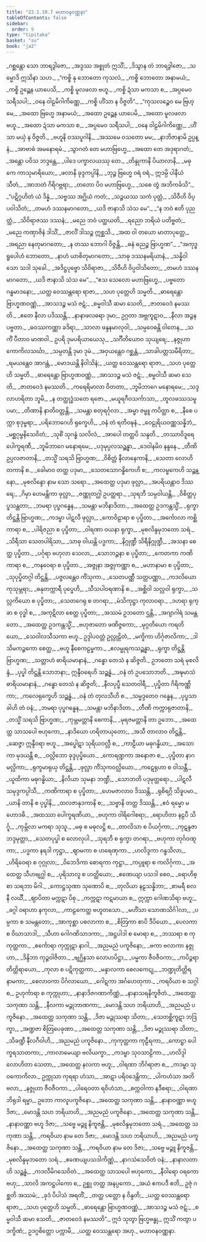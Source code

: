 ```yaml
---
title: "22.1.10.7 မဟာဝနဝဏ္ဏနာ"
tableOfContents: false
sidebar:
  order: 9
type: "tipitaka"
basket: "su"
book: "ja2"
---
```



<DynamicBreadcrumb />

<Division number="2007" book="ja2">

<Paragraph number="3359" type="verses" book="ja2">
_ဂစ္ဆန္တော သော ဘာရဒွါဇော,_  
_အဒ္ဒဿ အစ္စုတံ ဣသိံ;_  
_ဒိသွာန တံ ဘာရဒွါဇော,_  
_သမ္မောဒိ ဣသိနာ သဟ._  

</Paragraph>

</Division>
<Division number="2008" book="ja2">

<Paragraph number="3360" type="verses" book="ja2">
_“ကစ္စိ နု ဘောတော ကုသလံ,_  
_ကစ္စိ ဘောတော အနာမယံ;_  
_ကစ္စိ ဥဉ္ဆေန ယာပေသိ,_  
_ကစ္စိ မူလဖလာ ဗဟူ._  

</Paragraph>

</Division>
<Division number="2009" book="ja2">

<Paragraph number="3361" type="verses" book="ja2">
_ကစ္စိ ဍံသာ မကသာ စ,_  
_အပ္ပမေဝ သရီသပါ;_  
_ဝနေ ဝါဠမိဂါကိဏ္ဏေ,_  
_ကစ္စိ ဟိံသာ န ဝိဇ္ဇတိ”._  

</Paragraph>

</Division>
<Division number="2010" book="ja2">

<Paragraph number="3362" type="verses" book="ja2">
_“ကုသလဉ္စေဝ မေ ဗြဟ္မေ,_  
_အထော ဗြဟ္မေ အနာမယံ;_  
_အထော ဥဉ္ဆေန ယာပေမိ,_  
_အထော မူလဖလာ ဗဟူ._  

</Paragraph>

</Division>
<Division number="2011" book="ja2">

<Paragraph number="3363" type="verses" book="ja2">
_အထော ဍံသာ မကသာ စ,_  
_အပ္ပမေဝ သရီသပါ;_  
_ဝနေ ဝါဠမိဂါကိဏ္ဏေ,_  
_ဟိံသာ မယှံ န ဝိဇ္ဇတိ._  

</Paragraph>

</Division>
<Division number="2012" book="ja2">

<Paragraph number="3364" type="verses" book="ja2">
_ဗဟူနိ ဝဿပူဂါနိ,_  
_အဿမေ ဝသတော မမ;_  
_နာဘိဇာနာမိ ဥပ္ပန္နံ,_  
_အာဗာဓံ အမနောရမံ._  

</Paragraph>

</Division>
<Division number="2013" book="ja2">

<Paragraph number="3365" type="verses" book="ja2">
_သွာဂတံ တေ မဟာဗြဟ္မေ,_  
_အထော တေ အဒုရာဂတံ;_  
_အန္တော ပဝိသ ဘဒ္ဒန္တေ,_  
_ပါဒေ ပက္ခာလယဿု တေ._  

</Paragraph>

</Division>
<Division number="2014" book="ja2">

<Paragraph number="3366" type="verses" book="ja2">
_တိန္ဒုကာနိ ပိယာလာနိ,_  
_မဓုကေ ကာသုမာရိယော;_  
_ဖလာနိ ခုဒ္ဒကပ္ပါနိ,_  
_ဘုဉ္ဇ ဗြဟ္မေ ဝရံ ဝရံ._  

</Paragraph>

</Division>
<Division number="2015" book="ja2">

<Paragraph number="3367" type="verses" book="ja2">
ဣဒမ္ပိ ပါနီယံ သီတံ,_  
_အာဘတံ ဂိရိဂဗ္ဘရာ;_  
_တတော ပိဝ မဟာဗြဟ္မေ,_  
_သစေ တွံ အဘိကင်္ခသိ”._  

</Paragraph>

</Division>
<Division number="2016" book="ja2">

<Paragraph number="3368" type="verses" book="ja2">
_“ပဋိဂ္ဂဟိတံ ယံ ဒိန္နံ,_  
_သဗ္ဗဿ အဂ္ဃိယံ ကတံ;_  
_သဉ္ဇယဿ သကံ ပုတ္တံ,_  
_သိဝီဟိ ဝိပ္ပဝါသိတံ;_  
_တမဟံ ဒဿနမာဂတော,_  
_ယဒိ ဇာနာသိ သံသ မေ”._  

</Paragraph>

</Division>
<Division number="2017" book="ja2">

<Paragraph number="3369" type="verses" book="ja2">
_“န ဘဝံ ဧတိ ပုညတ္ထံ,_  
_သိဝိရာဇဿ ဒဿနံ;_  
_မညေ ဘဝံ ပတ္ထယတိ,_  
_ရညော ဘရိယံ ပတိဗ္ဗတံ;_  
_မညေ ကဏှာဇိနံ ဒါသိံ,_  
_ဇာလိံ ဒါသဉ္စ ဣစ္ဆသိ._  

</Paragraph>

</Division>
<Division number="2018" book="ja2">

<Paragraph number="3370" type="verses" book="ja2">
_အထ ဝါ တယော မာတာပုတ္တေ,_  
_အရညာ နေတုမာဂတော;_  
_န တဿ ဘောဂါ ဝိဇ္ဇန္တိ,_  
_ဓနံ ဓညဉ္စ ဗြာဟ္မဏ”._  

</Paragraph>

</Division>
<Division number="2019" book="ja2">

<Paragraph number="3371" type="verses" book="ja2">
_“အကုဒ္ဓရူပေါဟံ ဘောတော,_  
_နာဟံ ယာစိတုမာဂတော;_  
_သာဓု ဒဿနမရိယာနံ,_  
_သန္နိဝါသော သဒါ သုခေါ._  

</Paragraph>

</Division>
<Division number="2020" book="ja2">

<Paragraph number="3372" type="verses" book="ja2">
_အဒိဋ္ဌပုဗ္ဗော သိဝိရာဇာ,_  
_သိဝီဟိ ဝိပ္ပဝါသိတော;_  
_တမဟံ ဒဿနမာဂတော,_  
_ယဒိ ဇာနာသိ သံသ မေ”._  

</Paragraph>

</Division>
<Division number="2021" book="ja2">

<Paragraph number="3373" type="verses" book="ja2">
_“ဧသ သေလော မဟာဗြဟ္မေ,_  
_ပဗ္ဗတော ဂန္ဓမာဒနော;_  
_ယတ္ထ ဝေဿန္တရော ရာဇာ,_  
_သဟ ပုတ္တေဟိ သမ္မတိ._  

</Paragraph>

</Division>
<Division number="2022" book="ja2">

<Paragraph number="3374" type="verses" book="ja2">
_ဓာရေန္တော ဗြာဟ္မဏဝဏ္ဏံ,_  
_အာသဒဉ္စ မသံ ဇဋံ;_  
_စမ္မဝါသီ ဆမာ သေတိ,_  
_ဇာတဝေဒံ နမဿတိ._  

</Paragraph>

</Division>
<Division number="2023" book="ja2">

<Paragraph number="3375" type="verses" book="ja2">
_ဧတေ နီလာ ပဒိဿန္တိ,_  
_နာနာဖလဓရာ ဒုမာ;_  
ဥဂ္ဂတာ အဗ္ဘကူဋာဝ,_  
_နီလာ အဉ္ဇနပဗ္ဗတာ._  

</Paragraph>

</Division>
<Division number="2024" book="ja2">

<Paragraph number="3376" type="verses" book="ja2">
_ဓဝဿကဏ္ဏာ ခဒိရာ,_  
_သာလာ ဖန္ဒနမာလုဝါ;_  
_သမ္ပဝေဓန္တိ ဝါတေန,_  
_သကိံ ပီတာဝ မာဏဝါ._  

</Paragraph>

</Division>
<Division number="2025" book="ja2">

<Paragraph number="3377" type="verses" book="ja2">
ဥပရိ ဒုမပရိယာယေသု,_  
_သင်္ဂီတိယောဝ သုယျရေ;_  
_နဇ္ဇုဟာ ကောကိလသင်္ဃာ,_  
_သမ္ပတန္တိ ဒုမာ ဒုမံ._  

</Paragraph>

</Division>
<Division number="2026" book="ja2">

<Paragraph number="3378" type="verses" book="ja2">
_အဝှယန္တေဝ ဂစ္ဆန္တံ,_  
_သာခါပတ္တသမီရိတာ;_  
_ရမယန္တေဝ အာဂန္တံ,_  
_မောဒယန္တိ နိဝါသိနံ;_  
_ယတ္ထ ဝေဿန္တရော ရာဇာ,_  
_သဟ ပုတ္တေဟိ သမ္မတိ._  

</Paragraph>

</Division>
<Division number="2027" book="ja2">

<Paragraph number="3379" type="verses" book="ja2">
_ဓာရေန္တော ဗြာဟ္မဏဝဏ္ဏံ,_  
_အာသဒဉ္စ မသံ ဇဋံ;_  
_စမ္မဝါသီ ဆမာ သေတိ,_  
_ဇာတဝေဒံ နမဿတိ._  

</Paragraph>

</Division>
<Division number="2028" book="ja2">

<Paragraph number="3380" type="verses" book="ja2">
_ကရေရိမာလာ ဝိတတာ,_  
_ဘူမိဘာဂေ မနောရမေ;_  
_သဒ္ဒလာဟရိတာ ဘူမိ,_  
_န တတ္ထုဒ္ဓံသတေ ရဇော._  

</Paragraph>

</Division>
<Division number="2029" book="ja2">

<Paragraph number="3381" type="verses" book="ja2">
_မယူရဂီဝသင်္ကာသာ,_  
_တူလဖဿသမူပမာ;_  
_တိဏာနိ နာတိဝတ္တန္တိ,_  
_သမန္တာ စတုရင်္ဂုလာ._  

</Paragraph>

</Division>
<Division number="2030" book="ja2">

<Paragraph number="3382" type="verses" book="ja2">
_အမ္ဗာ ဇမ္ဗူ ကပိတ္ထာ စ,_  
_နီစေ ပက္ကာ စုဒုမ္ဗရာ;_  
_ပရိဘောဂေဟိ ရုက္ခေဟိ,_  
_ဝနံ တံ ရတိဝဍ္ဎနံ._  

</Paragraph>

</Division>
<Division number="2031" book="ja2">

<Paragraph number="3383" type="verses" book="ja2">
_ဝေဠုရိယဝဏ္ဏသန္နိဘံ,_  
_မစ္ဆဂုမ္ဗနိသေဝိတံ;_  
_သုစိံ သုဂန္ဓံ သလိလံ,_  
_အာပေါ တတ္ထပိ သန္ဒတိ._  

</Paragraph>

</Division>
<Division number="2032" book="ja2">

<Paragraph number="3384" type="verses" book="ja2">
_တဿာဝိဒူရေ ပေါက္ခရဏီ,_  
_ဘူမိဘာဂေ မနောရမေ;_  
_ပဒုမုပ္ပလသဉ္ဆန္နာ,_  
_ဒေဝါနမိဝ နန္ဒနေ._  

</Paragraph>

</Division>
<Division number="2033" book="ja2">

<Paragraph number="3385" type="verses" book="ja2">
_တီဏိ ဥပ္ပလဇာတာနိ,_  
_တသ္မိံ သရသိ ဗြာဟ္မဏ;_  
_ဝိစိတ္တံ နီလာနေကာနိ,_  
_သေတာ လောဟိတကာနိ စ._  

</Paragraph>

</Division>
<Division number="2034" book="ja2">

<Paragraph number="3386" type="verses" book="ja2">
_ခေါမာဝ တတ္ထ ပဒုမာ,_  
_သေတသောဂန္ဓိကေဟိ စ;_  
_ကလမ္ဗကေဟိ သဉ္ဆန္နော,_  
_မုစလိန္ဒော နာမ သော သရော._  

</Paragraph>

</Division>
<Division number="2035" book="ja2">

<Paragraph number="3387" type="verses" book="ja2">
_အထေတ္ထ ပဒုမာ ဖုလ္လာ,_  
_အပရိယန္တာဝ ဒိဿရေ;_  
_ဂိမှာ ဟေမန္တိကာ ဖုလ္လာ,_  
_ဇဏ္ဏုတဂ္ဃါ ဥပတ္ထရာ._  

</Paragraph>

</Division>
<Division number="2036" book="ja2">

<Paragraph number="3388" type="verses" book="ja2">
_သုရဘီ သမ္ပဝါယန္တိ,_  
_ဝိစိတ္တပုပ္ဖသန္ထတာ;_  
_ဘမရာ ပုပ္ဖဂန္ဓေန,_  
_သမန္တာ မဘိနာဒိတာ._  

</Paragraph>

</Division>
<Division number="2037" book="ja2">

<Paragraph number="3389" type="verses" book="ja2">
_အထေတ္ထ ဥဒကန္တသ္မိံ,_  
_ရုက္ခာ တိဋ္ဌန္တိ ဗြာဟ္မဏ;_  
_ကဒမ္ဗာ ပါဋလီ ဖုလ္လာ,_  
_ကောဝိဠာရာ စ ပုပ္ဖိတာ._  

</Paragraph>

</Division>
<Division number="2038" book="ja2">

<Paragraph number="3390" type="verses" book="ja2">
_အင်္ကောလာ ကစ္ဆိကာရာ စ,_  
_ပါရိဇညာ စ ပုပ္ဖိတာ;_  
_ဝါရဏာ ဝယနာ ရုက္ခာ,_  
_မုစလိန္ဒမုဘတော သရံ._  

</Paragraph>

</Division>
<Division number="2039" book="ja2">

<Paragraph number="3391" type="verses" book="ja2">
_သိရီသာ သေတပါရိသာ,_  
_သာဓု ဝါယန္တိ ပဒ္မကာ;_  
_နိဂ္ဂုဏ္ဍီ သိရီနိဂ္ဂုဏ္ဍီ,_  
_အသနာ စေတ္ထ ပုပ္ဖိတာ._  

</Paragraph>

</Division>
<Division number="2040" book="ja2">

<Paragraph number="3392" type="verses" book="ja2">
_ပင်္ဂုရာ ဗဟုလာ သေလာ,_  
_သောဘဉ္ဇနာ စ ပုပ္ဖိတာ;_  
_ကေတကာ ကဏိကာရာ စ,_  
_ကနဝေရာ စ ပုပ္ဖိတာ._  

</Paragraph>

</Division>
<Division number="2041" book="ja2">

<Paragraph number="3393" type="verses" book="ja2">
_အဇ္ဇုနာ အဇ္ဇုကဏ္ဏာ စ,_  
_မဟာနာမာ စ ပုပ္ဖိတာ;_  
_သုပုပ္ဖိတဂ္ဂါ တိဋ္ဌန္တိ,_  
_ပဇ္ဇလန္တေဝ ကိံသုကာ._  

</Paragraph>

</Division>
<Division number="2042" book="ja2">

<Paragraph number="3394" type="verses" book="ja2">
_သေတပဏ္ဏီ သတ္တပဏ္ဏာ,_  
_ကဒလိယော ကုသုမ္ဘရာ;_  
_ဓနုတက္ကာရီ ပုပ္ဖေဟိ,_  
_သီသပါဝရဏာနိ စ._  

</Paragraph>

</Division>
<Division number="2043" book="ja2">

<Paragraph number="3395" type="verses" book="ja2">
_အစ္ဆိဝါ သလ္လဝါ ရုက္ခာ,_  
_သလ္လကိယော စ ပုပ္ဖိတာ;_  
_သေတဂေရု စ တဂရာ,_  
_မံသိကုဋ္ဌာ ကုလာဝရာ._  

</Paragraph>

</Division>
<Division number="2044" book="ja2">

<Paragraph number="3396" type="verses" book="ja2">
_ဒဟရာ ရုက္ခာ စ ဝုဒ္ဓါ စ,_  
_အကုဋိလာ စေတ္ထ ပုပ္ဖိတာ;_  
_အဿမံ ဥဘတော ဌန္တိ,_  
_အဂျာဂါရံ သမန္တတော._  

</Paragraph>

</Division>
<Division number="2045" book="ja2">

<Paragraph number="3397" type="verses" book="ja2">
_အထေတ္ထ ဥဒကန္တသ္မိံ,_  
_ဗဟုဇာတော ဖဏိဇ္ဇကော;_  
_မုဂ္ဂတိယော ကရတိယော,_  
_သေဝါလသီသကာ ဗဟူ._  

</Paragraph>

</Division>
<Division number="2046" book="ja2">

<Paragraph number="3398" type="verses" book="ja2">
ဥဒ္ဒါပဝတ္တံ ဥလ္လုဠိတံ,_  
_မက္ခိကာ ဟိင်္ဂုဇာလိကာ;_  
_ဒါသိမကဉ္ဇကော စေတ္ထ,_  
_ဗဟူ နီစေကဠမ္ဗကာ._  

</Paragraph>

</Division>
<Division number="2047" book="ja2">

<Paragraph number="3399" type="verses" book="ja2">
_ဧလမ္ဖုရကသဉ္ဆန္နာ,_  
_ရုက္ခာ တိဋ္ဌန္တိ ဗြာဟ္မဏ;_  
_သတ္တာဟံ ဓာရိယမာနာနံ,_  
_ဂန္ဓော တေသံ န ဆိဇ္ဇတိ._  

</Paragraph>

</Division>
<Division number="2048" book="ja2">

<Paragraph number="3400" book="ja2">
ဥဘတော သရံ မုစလိန္ဒံ,_  
_ပုပ္ဖါ တိဋ္ဌန္တိ သောဘနာ;_  
ဣန္ဒီဝရေဟိ သဉ္ဆန္နံ,_  
_ဝနံ တံ ဥပသောဘတိ._  

</Paragraph>

</Division>
<Division number="2049" book="ja2">

<Paragraph number="3401" type="verses" book="ja2">
_အဍ္ဎမာသံ ဓာရိယမာနာနံ,_  
_ဂန္ဓော တေသံ န ဆိဇ္ဇတိ;_  
_နီလပုပ္ဖီ သေတဝါရီ,_  
_ပုပ္ဖိတာ ဂိရိကဏ္ဏိကာ;_  
_ကလေရုက္ခေဟိ သဉ္ဆန္နံ,_  
_ဝနံ တံ တုလသီဟိ စ._  

</Paragraph>

</Division>
<Division number="2050" book="ja2">

<Paragraph number="3402" type="verses" book="ja2">
_သမ္မဒ္ဒတေဝ ဂန္ဓေန,_  
_ပုပ္ဖသာခါဟိ တံ ဝနံ;_  
_ဘမရာ ပုပ္ဖဂန္ဓေန,_  
_သမန္တာ မဘိနာဒိတာ._  

</Paragraph>

</Division>
<Division number="2051" book="ja2">

<Paragraph number="3403" type="verses" book="ja2">
_တီဏိ ကက္ကာရုဇာတာနိ,_  
_တသ္မိံ သရသိ ဗြာဟ္မဏ;_  
_ကုမ္ဘမတ္တာနိ စေကာနိ,_  
_မုရဇမတ္တာနိ တာ ဥဘော._  

</Paragraph>

</Division>
<Division number="2052" book="ja2">

<Paragraph number="3404" type="verses" book="ja2">
_အထေတ္ထ သာသပေါ ဗဟုကော,_  
_နာဒိယော ဟရိတာယုတော;_  
_အသီ တာလာဝ တိဋ္ဌန္တိ,_  
_ဆေဇ္ဇာ ဣန္ဒီဝရာ ဗဟူ._  

</Paragraph>

</Division>
<Division number="2053" book="ja2">

<Paragraph number="3405" type="verses" book="ja2">
_အပ္ဖေါဋာ သုရိယဝလ္လီ စ,_  
_ကာဠီယာ မဓုဂန္ဓိယာ;_  
_အသောကာ မုဒယန္တီ စ,_  
_ဝလ္လိဘော ခုဒ္ဒပုပ္ဖိယော._  

</Paragraph>

</Division>
<Division number="2054" book="ja2">

<Paragraph number="3406" type="verses" book="ja2">
_ကောရဏ္ဍကာ အနောဇာ စ,_  
_ပုပ္ဖိတာ နာဂမလ္လိကာ;_  
_ရုက္ခမာရုယှ တိဋ္ဌန္တိ,_  
_ဖုလ္လာ ကိံသုကဝလ္လိယော._  

</Paragraph>

</Division>
<Division number="2055" book="ja2">

<Paragraph number="3407" type="verses" book="ja2">
_ကဋေရုဟာ စ ဝါသန္တီ,_  
_ယူထိကာ မဓုဂန္ဓိယာ;_  
_နိလိယာ သုမနာ ဘဏ္ဍီ,_  
_သောဘတိ ပဒုမုတ္တရော._  

</Paragraph>

</Division>
<Division number="2056" book="ja2">

<Paragraph number="3408" type="verses" book="ja2">
_ပါဋလီ သမုဒ္ဒကပ္ပါသီ,_  
_ကဏိကာရာ စ ပုပ္ဖိတာ;_  
_ဟေမဇာလာဝ ဒိဿန္တိ,_  
_ရုစိရဂ္ဂိ သိခူပမာ._  

</Paragraph>

</Division>
<Division number="2057" book="ja2">

<Paragraph number="3409" type="verses" book="ja2">
_ယာနိ တာနိ စ ပုပ္ဖါနိ,_  
_ထလဇာနုဒကာနိ စ;_  
_သဗ္ဗာနိ တတ္ထ ဒိဿန္တိ,_  
_ဧဝံ ရမ္မော မဟောဒဓိ._  

</Paragraph>

</Division>
<Division number="2058" book="ja2">

<Paragraph number="3410" type="verses" book="ja2">
_အထဿာ ပေါက္ခရဏိယာ,_  
_ဗဟုကာ ဝါရိဂေါစရာ;_  
_ရောဟိတာ နဠပီ သိင်္ဂူ,_  
_ကုမ္ဘိလာ မကရာ သုသူ._  

</Paragraph>

</Division>
<Division number="2059" book="ja2">

<Paragraph number="3411" type="verses" book="ja2">
_မဓု စ မဓုလဋ္ဌိ စ,_  
_တာလိသာ စ ပိယင်္ဂုကာ;_  
_ကုဋန္ဒဇာ ဘဒ္ဒမုတ္တာ,_  
_သေတပုပ္ဖါ စ လောလုပါ._  

</Paragraph>

</Division>
<Division number="2060" book="ja2">

<Paragraph number="3412" type="verses" book="ja2">
_သုရဘီ စ ရုက္ခာ တဂရာ,_  
_ဗဟုကာ တုင်္ဂဝဏ္ဋကာ;_  
_ပဒ္မကာ နရဒါ ကုဋ္ဌာ,_  
_ဈာမကာ စ ဟရေဏုကာ._  

</Paragraph>

</Division>
<Division number="2061" book="ja2">

<Paragraph number="3413" type="verses" book="ja2">
_ဟလိဒ္ဒကာ ဂန္ဓသိလာ,_  
_ဟိရိဝေရာ စ ဂုဂ္ဂုလာ;_  
_ဝိဘေဒိကာ စောရကာ ကုဋ္ဌာ,_  
_ကပ္ပူရာ စ ကလိင်္ဂုကာ._  

</Paragraph>

</Division>
<Division number="2062" book="ja2">

<Paragraph number="3414" type="verses" book="ja2">
_အထေတ္ထ သီဟဗျဂ္ဃါ စ,_  
_ပုရိသာလူ စ ဟတ္ထိယော;_  
_ဧဏေယျာ ပသဒါ စေဝ,_  
_ရောဟိစ္စာ သရဘာ မိဂါ._  

</Paragraph>

</Division>
<Division number="2063" book="ja2">

<Paragraph number="3415" type="verses" book="ja2">
_ကောဋ္ဌသုဏာ သုဏောပိ စ,_  
_တုလိယာ နဠသန္နိဘာ;_  
_စာမရီ စလနီ လင်္ဃီ,_  
_ဈာပိတာ မက္ကဋာ ပိစု._  

</Paragraph>

</Division>
<Division number="2064" book="ja2">

<Paragraph number="3416" type="verses" book="ja2">
_ကက္ကဋာ ကဋမာယာ စ,_  
ဣက္ကာ ဂေါဏသိရာ ဗဟူ;_  
_ခဂ္ဂါ ဝရာဟာ နကုလာ,_  
_ကာဠကေတ္ထ ဗဟူတသော._  

</Paragraph>

</Division>
<Division number="2065" book="ja2">

<Paragraph number="3417" type="verses" book="ja2">
_မဟိံသာ သောဏသိင်္ဂါလာ,_  
_ပမ္ပကာ စ သမန္တတော;_  
_အာကုစ္ဆာ ပစလာကာ စ,_  
_စိတြကာ စာပိ ဒီပိယော._  

</Paragraph>

</Division>
<Division number="2066" book="ja2">

<Paragraph number="3418" type="verses" book="ja2">
_ပေလကာ စ ဝိဃာသာဒါ,_  
_သီဟာ ဂေါဂဏိသာဒကာ;_  
_အဋ္ဌပါဒါ စ မောရာ စ,_  
_ဘဿရာ စ ကုကုတ္ထကာ._  

</Paragraph>

</Division>
<Division number="2067" book="ja2">

<Paragraph number="3419" type="verses" book="ja2">
_စင်္ကောရာ ကုက္ကုဋာ နာဂါ,_  
_အညမညံ ပကူဇိနော;_  
_ဗကာ ဗလာကာ နဇ္ဇုဟာ,_  
_ဒိန္ဒိဘာ ကုဉ္ဇဝါဇိတာ._  

</Paragraph>

</Division>
<Division number="2068" book="ja2">

<Paragraph number="3420" type="verses" book="ja2">
_ဗျဂ္ဃိနသာ လောဟပိဋ္ဌာ,_  
_ပမ္မကာ ဇီဝဇီဝကာ;_  
_ကပိဉ္ဇရာ တိတ္တိရာယော,_  
_ကုလာ စ ပဋိကုတ္ထကာ._  

</Paragraph>

</Division>
<Division number="2069" book="ja2">

<Paragraph number="3421" type="verses" book="ja2">
_မန္ဒာလကာ စေလကေဋု,_  
_ဘဏ္ဍုတိတ္တိရနာမကာ;_  
_စေလာဝကာ ပိင်္ဂလာယော,_  
_ဂေါဋကာ အင်္ဂဟေတုကာ._  

</Paragraph>

</Division>
<Division number="2070" book="ja2">

<Paragraph number="3422" type="verses" book="ja2">
_ကရဝိယာ စ သဂ္ဂါ စ,_  
ဥဟုင်္ကာရာ စ ကုက္ကုဟာ;_  
_နာနာဒိဇဂဏာကိဏ္ဏံ,_  
_နာနာသရနိကူဇိတံ._  

</Paragraph>

</Division>
<Division number="2071" book="ja2">

<Paragraph number="3423" type="verses" book="ja2">
_အထေတ္ထ သကုဏာ သန္တိ,_  
_နီလကာ မဉ္ဇုဘာဏကာ;_  
_မောဒန္တိ သဟ ဘရိယာဟိ,_  
_အညမညံ ပကူဇိနော._  

</Paragraph>

</Division>
<Division number="2072" book="ja2">

<Paragraph number="3424" type="verses" book="ja2">
_အထေတ္ထ သကုဏာ သန္တိ,_  
_ဒိဇာ မဉ္ဇုဿရာ သိတာ;_  
_သေတစ္ဆိကူဋာ ဘဒြက္ခာ,_  
_အဏ္ဍဇာ စိတြပေခုဏာ._  

</Paragraph>

</Division>
<Division number="2073" book="ja2">

<Paragraph number="3425" type="verses" book="ja2">
_အထေတ္ထ သကုဏာ သန္တိ,_  
_ဒိဇာ မဉ္ဇုဿရာ သိတာ;_  
_သိခဏ္ဍီ နီလဂီဝါဟိ,_  
_အညမညံ ပကူဇိနော._  

</Paragraph>

</Division>
<Division number="2074" book="ja2">

<Paragraph number="3426" type="verses" book="ja2">
_ကုကုတ္ထကာ ကုဠီရကာ,_  
_ကောဋ္ဌာ ပေါက္ခရသာတကာ;_  
_ကာလာမေယျာ ဗလိယက္ခာ,_  
_ကဒမ္ဗာ သုဝသာဠိကာ._  

</Paragraph>

</Division>
<Division number="2075" book="ja2">

<Paragraph number="3427" type="verses" book="ja2">
_ဟလိဒ္ဒါ လောဟိတာ သေတာ,_  
_အထေတ္ထ နလကာ ဗဟူ;_  
_ဝါရဏာ ဘိင်္ဂရာဇာ စ,_  
_ကဒမ္ဗာ သုဝကောကိလာ._  

</Paragraph>

</Division>
<Division number="2076" book="ja2">

<Paragraph number="3428" type="verses" book="ja2">
ဥက္ကုသာ ကုရရာ ဟံသာ,_  
_အာဋာ ပရိဝဒေန္တိကာ;_  
_ပါကဟံသာ အတိဗလာ,_  
_နဇ္ဇုဟာ ဇီဝဇီဝကာ._  

</Paragraph>

</Division>
<Division number="2077" book="ja2">

<Paragraph number="3429" type="verses" book="ja2">
_ပါရေဝတာ ရဝိဟံသာ,_  
_စက္ကဝါကာ နဒီစရာ;_  
_ဝါရဏာဘိရုဒါ ရမ္မာ,_  
ဥဘော ကာလူပကူဇိနော._  

</Paragraph>

</Division>
<Division number="2078" book="ja2">

<Paragraph number="3430" type="verses" book="ja2">
_အထေတ္ထ သကုဏာ သန္တိ,_  
_နာနာဝဏ္ဏာ ဗဟူ ဒိဇာ;_  
_မောဒန္တိ သဟ ဘရိယာဟိ,_  
_အညမညံ ပကူဇိနော._  

</Paragraph>

</Division>
<Division number="2079" book="ja2">

<Paragraph number="3431" type="verses" book="ja2">
_အထေတ္ထ သကုဏာ သန္တိ,_  
_နာနာဝဏ္ဏာ ဗဟူ ဒိဇာ;_  
_သဗ္ဗေ မဉ္ဇူ နိကူဇန္တိ,_  
_မုစလိန္ဒမုဘတော သရံ._  

</Paragraph>

</Division>
<Division number="2080" book="ja2">

<Paragraph number="3432" type="verses" book="ja2">
_အထေတ္ထ သကုဏာ သန္တိ,_  
_ကရဝိယာ နာမ တေ ဒိဇာ;_  
_မောဒန္တိ သဟ ဘရိယာဟိ,_  
_အညမညံ ပကူဇိနော._  

</Paragraph>

</Division>
<Division number="2081" book="ja2">

<Paragraph number="3433" type="verses" book="ja2">
_အထေတ္ထ သကုဏာ သန္တိ,_  
_ကရဝိယာ နာမ တေ ဒိဇာ;_  
_သဗ္ဗေ မဉ္ဇူ နိကူဇန္တိ,_  
_မုစလိန္ဒမုဘတော သရံ._  

</Paragraph>

</Division>
<Division number="2082" book="ja2">

<Paragraph number="3434" type="verses" book="ja2">
_ဧဏေယျပသဒါကိဏ္ဏံ,_  
_နာဂသံသေဝိတံ ဝနံ;_  
_နာနာလတာဟိ သဉ္ဆန္နံ,_  
_ကဒလီမိဂသေဝိတံ._  

</Paragraph>

</Division>
<Division number="2083" book="ja2">

<Paragraph number="3435" type="verses" book="ja2">
_အထေတ္ထ သာသပေါ ဗဟုကော,_  
_နီဝါရော ဝရကော ဗဟု;_  
_သာလိ အကဋ္ဌပါကော စ,_  
ဥစ္ဆု တတ္ထ အနပ္ပကော._  

</Paragraph>

</Division>
<Division number="2084" book="ja2">

<Paragraph number="3436" type="verses" book="ja2">
_အယံ ဧကပဒီ ဧတိ,_  
ဥဇုံ ဂစ္ဆတိ အဿမံ;_  
_ခုဒံ ပိပါသံ အရတိံ,_  
_တတ္ထ ပတ္တော န ဝိန္ဒတိ;_  
_ယတ္ထ ဝေဿန္တရော ရာဇာ,_  
_သဟ ပုတ္တေဟိ သမ္မတိ._  

</Paragraph>

</Division>
<Division number="2085" book="ja2">

<Paragraph number="3437" type="verses" book="ja2">
_ဓာရေန္တော ဗြာဟ္မဏဝဏ္ဏံ,_  
_အာသဒဉ္စ မသံ ဇဋံ;_  
_စမ္မဝါသီ ဆမာ သေတိ,_  
_ဇာတဝေဒံ နမဿတိ”._  

</Paragraph>

</Division>
<Division number="2086" book="ja2">

<Paragraph number="3438" book="ja2">
ဣဒံ သုတွာ ဗြဟ္မဗန္ဓု,_  
ဣသိံ ကတွာ ပဒက္ခိဏံ;_  
ဥဒဂ္ဂစိတ္တော ပက္ကာမိ,_  
_ယတ္ထ ဝေဿန္တရော အဟု._  


</Paragraph>
</Division>

<Paragraph number="3439" type="center" book="ja2">
မဟာဝနဝဏ္ဏနာ.
</Paragraph>